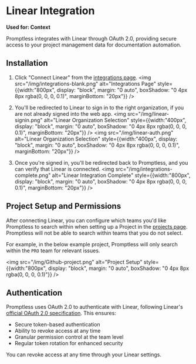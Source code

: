 # Linear Integration

**Used for: Context**

Promptless integrates with Linear through OAuth 2.0, providing secure access to your project management data for documentation automation.

## Installation

1. Click "Connect Linear" from the [integrations page](https://app.gopromptless.ai/integrations).
<img src="/img/integrations-blank.png" alt="Integrations Page" style={{width:"800px", display: "block", margin: "0 auto", boxShadow: "0 4px 8px rgba(0, 0, 0, 0.1)", marginBottom: "20px"}} />

2. You'll be redirected to Linear to sign in to the right organization, if you are not already signed into the web app.
<img src="/img/linear-signin.png" alt="Linear Organization Selection" style={{width:"400px", display: "block", margin: "0 auto", boxShadow: "0 4px 8px rgba(0, 0, 0, 0.1)", marginBottom: "20px"}} />
<img src="/img/linear-auth.png" alt="Linear Organization Selection" style={{width:"400px", display: "block", margin: "0 auto", boxShadow: "0 4px 8px rgba(0, 0, 0, 0.1)", marginBottom: "20px"}} />


3. Once you're signed in, you'll be redirected back to Promptless, and you can verify that Linear is connected.
<img src="/img/integrations-complete.png" alt="Linear Integration Complete" style={{width:"800px", display: "block", margin: "0 auto", boxShadow: "0 4px 8px rgba(0, 0, 0, 0.1)", marginBottom: "20px"}} />

## Project Setup and Permissions

After connecting Linear, you can configure which teams you'd like Promptless to search within when setting up a Project in the [projects page](https://app.gopromptless.ai/projects). Promptless will not be able to search within teams that you do not select. 

For example, in the below example project, Promptless will only search within the `PRO` team for relevant issues.  

<img src="/img/Github-project.png" alt="Project Setup" style={{width:"800px", display: "block", margin: "0 auto", boxShadow: "0 4px 8px rgba(0, 0, 0, 0.1)"}} />

## Authentication

Promptless uses OAuth 2.0 to authenticate with Linear, following Linear's [official OAuth 2.0 specification](https://developers.linear.app/docs/oauth/authentication). This ensures:

- Secure token-based authentication
- Ability to revoke access at any time
- Granular permission control at the team level
- Regular token rotation for enhanced security

You can revoke access at any time through your Linear settings.
